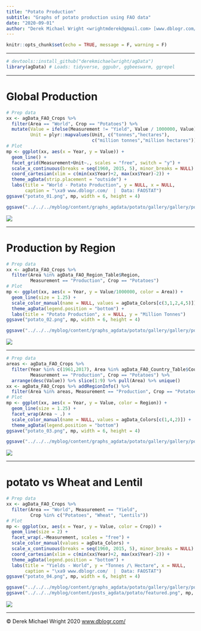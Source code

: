 ```yaml
---
title: "Potato Production"
subtitle: "Graphs of potato production using FAO data"
date: "2020-09-01"
author: "Derek Michael Wright <wrightmderek@gmail.com> [www.dblogr.com/](https://dblogr.netlify.com/) [-Image Gallery-](https://dblogr.netlify.app/graphs_agdata/potato/)"
---
```


```r
knitr::opts_chunk$set(echo = TRUE, message = F, warning = F)
```

---

```r
# devtools::install_github("derekmichaelwright/agData")
library(agData) # Loads: tidyverse, ggpubr, ggbeeswarm, ggrepel
```

---

# Global Production

```r
# Prep data
xx <- agData_FAO_Crops %>% 
  filter(Area == "World", Crop == "Potatoes") %>%
  mutate(Value = ifelse(Measurement != "Yield", Value / 1000000, Value),
         Unit = plyr::mapvalues(Unit, c("tonnes","hectares"),
                                c("million tonnes","million hectares")))
# Plot
mp <- ggplot(xx, aes(x = Year, y = Value)) + 
  geom_line() + 
  facet_grid(Measurement+Unit~., scales = "free", switch = "y") +
  scale_x_continuous(breaks = seq(1960, 2015, 5), minor_breaks = NULL) +
  coord_cartesian(xlim = c(min(xx$Year)+2, max(xx$Year)-2)) +
  theme_agData(strip.placement = "outside") +
  labs(title = "World - Potato Production", y = NULL, x = NULL,
       caption = "\xa9 www.dblogr.com/  |  Data: FAOSTAT")
ggsave("potato_01.png", mp, width = 6, height = 4)
```

```r
ggsave("../../../myblog/content/graphs_agdata/potato/gallery/gallery/potato_01.png", mp, width = 6, height = 4)
```

![](potato_01.png)

---

# Production by Region

```r
# Prep data
xx <- agData_FAO_Crops %>% 
  filter(Area %in% agData_FAO_Region_Table$Region, 
         Measurement == "Production", Crop == "Potatoes")
# Plot
mp <- ggplot(xx, aes(x = Year, y = Value/1000000, color = Area)) + 
  geom_line(size = 1.25) +
  scale_color_manual(name = NULL, values = agData_Colors[c(3,1,2,4,5)]) +
  theme_agData(legend.position = "bottom") +
  labs(title = "Potato Production", x = NULL, y = "Million Tonnes")
ggsave("potato_02.png", mp, width = 6, height = 4)
```

```r
ggsave("../../../myblog/content/graphs_agdata/potato/gallery/gallery/potato_02.png", mp, width = 6, height = 4)
```

![](potato_02.png)

---

```r
# Prep data
areas <- agData_FAO_Crops %>% 
  filter(Year %in% c(1961,2017), Area %in% agData_FAO_Country_Table$Country,
         Measurement == "Production", Crop == "Potatoes") %>% 
  arrange(desc(Value)) %>% slice(1:9) %>% pull(Area) %>% unique()
xx <- agData_FAO_Crops %>% addRegionInfo() %>%
  filter(Area %in% areas, Measurement == "Production", Crop == "Potatoes")
# Plot
mp <- ggplot(xx, aes(x = Year, y = Value, color = Region)) + 
  geom_line(size = 1.25) +
  facet_wrap(Area ~ .) +
  scale_color_manual(name = NULL, values = agData_Colors[c(1,4,2)]) +
  theme_agData(legend.position = "bottom")
ggsave("potato_03.png", mp, width = 6, height = 4)
```

```r
ggsave("../../../myblog/content/graphs_agdata/potato/gallery/gallery/potato_03.png", mp, width = 6, height = 4)
```

![](potato_03.png)

---

# potato vs Wheat and Lentil

```r
# Prep data
xx <- agData_FAO_Crops %>% 
  filter(Area == "World", Measurement == "Yield", 
         Crop %in% c("Potatoes", "Wheat", "Lentils"))
# Plot
mp <- ggplot(xx, aes(x = Year, y = Value, color = Crop)) + 
  geom_line(size = 2) + 
  facet_wrap(.~Measurement, scales = "free") +
  scale_color_manual(values = agData_Colors) +
  scale_x_continuous(breaks = seq(1960, 2015, 5), minor_breaks = NULL) +
  coord_cartesian(xlim = c(min(xx$Year)+2, max(xx$Year)-2)) +
  theme_agData(legend.position = "bottom") +
  labs(title = "Yields - World", y = "Tonnes /\ Hectare", x = NULL,
       caption = "\xa9 www.dblogr.com/  |  Data: FAOSTAT")
ggsave("potato_04.png", mp, width = 6, height = 4)
```

```r
ggsave("../../../myblog/content/graphs_agdata/potato/gallery/gallery/potato_04.png", mp, width = 6, height = 4)
ggsave("../../../myblog/content/posts_agdata/potato/featured.png", mp, width = 6, height = 4)
```

![](potato_04.png)

---

&copy; Derek Michael Wright 2020 [www.dblogr.com/](https://dblogr.netlify.com/)
